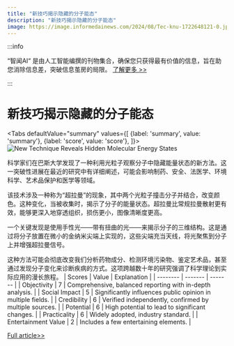 ```yaml
---
title: "新技巧揭示隐藏的分子能态"
description: "新技巧揭示隐藏的分子能态"
image: https://image.informedainews.com/2024/08/Tec-knu-1722648121-0.jpg
---
```



:::info

“智闻AI“ 是由人工智能编撰的刊物集合，确保您只获得最有价值的信息，旨在助您消除信息差，突破信息茧房的局限。  [了解更多 >>](/)

:::

# 新技巧揭示隐藏的分子能态


<Tabs
	defaultValue="summary"
	values={[
	{label: 'summary', value: 'summary'},
	{label: 'score', value: 'score'},
]}>
<TabItem value="summary">
<img
  src="https://image.informedainews.com/2024/08/Tec-knu-1722648121-0.jpg"
  alt="New Technique Reveals Hidden Molecular Energy States"
/>



科学家们在巴斯大学发现了一种利用光粒子观察分子中隐藏能量状态的新方法。这一突破性进展在最近的研究中有详细阐述，可能会影响制药、安全、法医学、环境科学、艺术品保护和医学等领域。

该技术涉及一种称为“超拉曼”的现象，其中两个光粒子撞击分子并结合，改变颜色。这种变化，当被收集时，揭示了分子的能量状态。超拉曼比常规拉曼散射更有效，能够更深入地穿透组织，损伤更小，图像清晰度更高。

一个关键发现是使用手性光——带有扭曲的光——来揭示分子的三维结构。这是通过将分子放置在微小的金纳米尖端上实现的，这些尖端充当天线，将光聚焦到分子上并增强超拉曼信号。

这种方法可能会彻底改变我们分析药物成分、检测环境污染物、鉴定艺术品，甚至通过发现分子变化来诊断疾病的方式。这项跨越数十年的研究强调了科学理论到实际应用的漫长旅程。
</TabItem>
<TabItem value="score">
	| Scores     | Value   | Explanation |
	| -------- | ------- | ------- |
	| Objectivity  | 7    | Comprehensive, balanced reporting with in-depth analysis.    |
	| Social Impact | 5     | Significantly influences public opinion in multiple fields.    |
	| Credibility    | 6    | Verified independently, confirmed by multiple sources.    |
	| Potential    | 6    | High potential to lead to significant changes.    |
	| Practicality    | 6    | Widely adopted, industry standard.    |
	| Entertainment Value    | 2    | Includes a few entertaining elements.    |
</TabItem>
</Tabs>

[Full article>>](https://www.cnbeta.com.tw/articles/science/1440800.htm)
